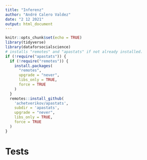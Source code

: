 ```yaml
---
title: "Inferenz"
author: "André Calero Valdez"
date: "2 12 2021"
output: html_document
---
```


```r
knitr::opts_chunk$set(echo = TRUE)
library(tidyverse)
library(dataforsocialscience)
# installs "remotes" and "apastats" if not already installed.
if (!require("apastats")) {
  if (!require("remotes")) {
    install.packages(
      "remotes",
      upgrade = "never",
      libs_only = TRUE,
      force = TRUE
    )
  }
  remotes::install_github(
    'achetverikov/apastats',
    subdir = 'apastats',
    upgrade = "never",
    libs_only = TRUE,
    force = TRUE
  )
}
```

# Tests
